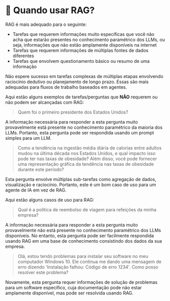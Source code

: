 # 📘 Quando usar RAG?

RAG é mais adequado para o seguinte:
* Tarefas que requerem informações muito específicas que você não acha que estarão presentes no conhecimento paramétrico dos LLMs, ou seja, informações que não estão amplamente disponíveis na internet
* Tarefas que requerem informações de múltiplas fontes de dados diferentes
* Tarefas que envolvem questionamento básico ou resumo de uma informação

Não espere sucesso em tarefas complexas de múltiplas etapas envolvendo raciocínio dedutivo ou planejamento de longo prazo. Essas são mais adequadas para fluxos de trabalho baseados em agentes.

Aqui estão alguns exemplos de tarefas/perguntas que **NÃO** requerem ou não podem ser alcançadas com RAG:

> Quem foi o primeiro presidente dos Estados Unidos?

A informação necessária para responder a esta pergunta muito provavelmente está presente no conhecimento paramétrico da maioria dos LLMs. Portanto, esta pergunta pode ser respondida usando um prompt simples para um LLM.

> Como a tendência na ingestão média diária de calorias entre adultos mudou na última década nos Estados Unidos, e qual impacto isso pode ter nas taxas de obesidade? Além disso, você pode fornecer uma representação gráfica da tendência nas taxas de obesidade durante este período?

Esta pergunta envolve múltiplas sub-tarefas como agregação de dados, visualização e raciocínio. Portanto, este é um bom caso de uso para um agente de IA em vez de RAG.

Aqui estão alguns casos de uso para RAG:

> Qual é a política de reembolso de viagem para refeições da minha empresa?

A informação necessária para responder a esta pergunta muito provavelmente não está presente no conhecimento paramétrico dos LLMs disponíveis. No entanto, esta pergunta pode ser facilmente respondida usando RAG em uma base de conhecimento consistindo dos dados da sua empresa.

> Olá, estou tendo problemas para instalar seu software no meu computador Windows 10. Ele continua me dando uma mensagem de erro dizendo 'Instalação falhou: Código de erro 1234'. Como posso resolver este problema?

Novamente, esta pergunta requer informações de solução de problemas para um software específico, cuja documentação pode não estar amplamente disponível, mas pode ser resolvida usando RAG.